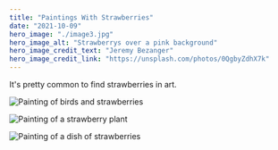 ```yaml
---
title: "Paintings With Strawberries"
date: "2021-10-09"
hero_image: "./image3.jpg"
hero_image_alt: "Strawberrys over a pink background"
hero_image_credit_text: "Jeremy Bezanger"
hero_image_credit_link: "https://unsplash.com/photos/0QgbyZdhX7k"
---
```


It's pretty common to find strawberries in art.

![Painting of birds and strawberries](./still-life-with-strawberries-and-bluetits-eloise-harriet-stannard.jpg)

![Painting of a strawberry plant](./strawberry-sally-crosthwaite.jpg)

![Painting of a dish of strawberries](./a-dish-of-strawberries.jpg)
